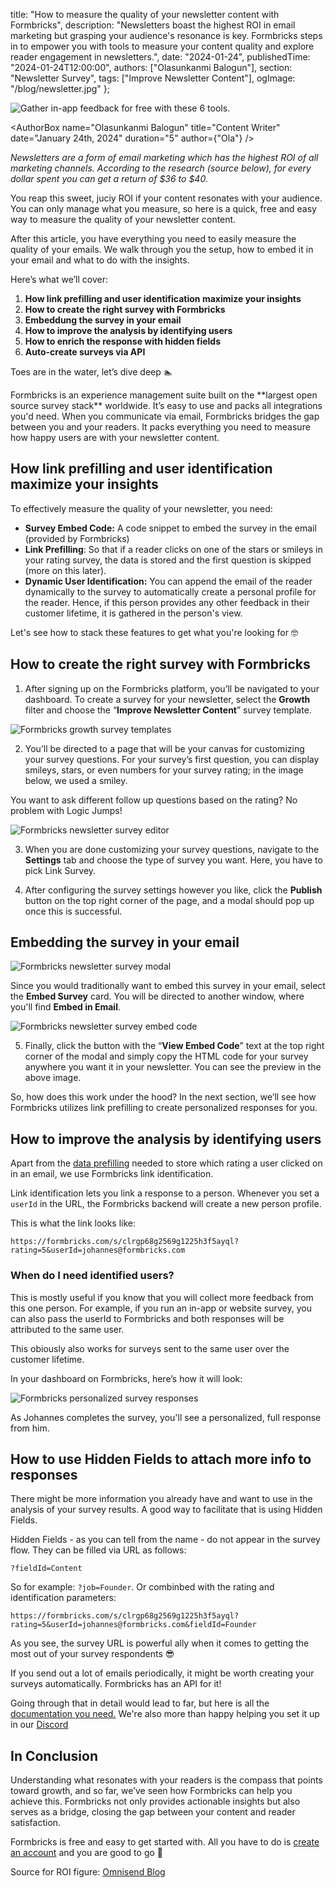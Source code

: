   title: "How to measure the quality of your newsletter content with Formbricks",
  description:
    "Newsletters boast the highest ROI in email marketing but grasping your audience's resonance is key. Formbricks steps in to empower you with tools to measure your content quality and explore reader engagement in newsletters.",
  date: "2024-01-24",
  publishedTime: "2024-01-24T12:00:00",
  authors: ["Olasunkanmi Balogun"],
  section: "Newsletter Survey",
  tags: ["Improve Newsletter Content"],
    ogImage: "/blog/newsletter.jpg"
};

<Image src={Header} alt="Gather in-app feedback for free with these 6 tools." className="w-full rounded-lg" />

<AuthorBox
  name="Olasunkanmi Balogun"
  title="Content Writer"
  date="January 24th, 2024"
  duration="5"
  author={"Ola"}
/>

_Newsletters are a form of email marketing which has the highest ROI of all marketing channels. According to the research (source below), for every dollar spent you can get a return of $36 to $40._

You reap this sweet, juciy ROI if your content resonates with your audience. You can only manage what you measure, so here is a quick, free and easy way to measure the quality of your newsletter content.

After this article, you have everything you need to easily measure the quality of your emails. We walk through you the setup, how to embed it in your email and what to do with the insights.

Here’s what we’ll cover:

1. **How link prefilling and user identification maximize your insights**
2. **How to create the right survey with Formbricks**
3. **Embeddung the survey in your email**
4. **How to improve the analysis by identifying users**
5. **How to enrich the response with hidden fields**
6. **Auto-create surveys via API**

Toes are in the water, let’s dive deep 🏊

<Callout title="What Is Formbricks" type="note">
Formbricks is an experience management suite built on the **largest open source survey stack** worldwide. It’s easy to use and packs all integrations you'd need.
When you communicate via email, Formbricks bridges the gap between you and your readers. It packs everything you need to measure how happy users are with your newsletter content.
</Callout>

## How link prefilling and user identification maximize your insights

To effectively measure the quality of your newsletter, you need:

- **Survey Embed Code:** A code snippet to embed the survey in the email (provided by Formbricks)
- **Link Prefilling**: So that if a reader clicks on one of the stars or smileys in your rating survey, the data is stored and the first question is skipped (more on this later).
- **Dynamic User Identification:** You can append the email of the reader dynamically to the survey to automatically create a personal profile for the reader. Hence, if this person provides any other feedback in their customer lifetime, it is gathered in the person's view.

Let's see how to stack these features to get what you're looking for 🤓

## How to create the right survey with Formbricks

1. After signing up on the Formbricks platform, you’ll be navigated to your dashboard. To create a survey for your newsletter, select the **Growth** filter and choose the “**Improve Newsletter Content**” survey template.

<Image
  src={YourSurveys}
  alt="Formbricks growth survey templates"
  className="w-full rounded-lg"
/>

2. You’ll be directed to a page that will be your canvas for customizing your survey questions. For your survey’s first question, you can display smileys, stars, or even numbers for your survey rating; in the image below, we used a smiley. 

<Callout title="Dynamic Follow-up Questions with Logic Jumps" type="note">
You want to ask different follow up questions based on the rating? No problem with Logic Jumps!
</Callout>

<Image
  src={NewsletterSurvey}
  alt="Formbricks newsletter survey editor"
  className="w-full rounded-lg"
/>

3. When you are done customizing your survey questions, navigate to the **Settings** tab and choose the type of survey you want. Here, you have to pick Link Survey.

4. After configuring the survey settings however you like, click the **Publish** button on the top right corner of the page, and a modal should pop up once this is successful.


## Embedding the survey in your email
<Image
  src={NewsletterSurveyModal}
  alt="Formbricks newsletter survey modal"
  className="w-full rounded-lg"
/>

Since you would traditionally want to embed this survey in your email, select the **Embed Survey** card. You will be directed to another window, where you'll find **Embed in Email**.

<Image
  src={NewsletterSurveyCode}
  alt="Formbricks newsletter survey embed code"
  className="w-full rounded-lg"
/>

5. Finally, click the button with the “**View Embed Code**” text at the top right corner of the modal and simply copy the HTML code for your survey anywhere you want it in your newsletter. You can see the preview in the above image.

So, how does this work under the hood? In the next section, we’ll see how Formbricks utilizes link prefilling to create personalized responses for you.

## How to improve the analysis by identifying users

Apart from the [data prefilling](https://formbricks.com/docs/link-surveys/data-prefilling) needed to store which rating a user clicked on in an email, we use Formbricks link identification.

Link identification lets you link a response to a person. Whenever you set a `userId` in the URL, the Formbricks backend will create a new person profile.

This is what the link looks like: 

`https://formbricks.com/s/clrgp68g2569g1225h3f5ayql?rating=5&userId=johannes@formbricks.com`

### When do I need identified users?

This is mostly useful if you know that you will collect more feedback from this one person. For example, if you run an in-app or website survey, you can also pass the userId to Formbricks and both responses will be attributed to the same user.

This obiously also works for surveys sent to the same user over the customer lifetime.

In your dashboard on Formbricks, here’s how it will look:

<Image
  src={SurveyResponses}
  alt="Formbricks personalized survey responses"
  className="w-full rounded-lg"
/>

As Johannes completes the survey, you'll see a personalized, full response from him.

## How to use Hidden Fields to attach more info to responses

There might be more information you already have and want to use in the analysis of your survey results. A good way to facilitate that is using Hidden Fields.

Hidden Fields - as you can tell from the name - do not appear in the survey flow. They can be filled via URL as follows:

`?fieldId=Content`

So for example: `?job=Founder`. Or combinbed with the rating and identification parameters:

`https://formbricks.com/s/clrgp68g2569g1225h3f5ayql?rating=5&userId=johannes@formbricks.com&fieldId=Founder`

As you see, the survey URL is powerful ally when it comes to getting the most out of your survey respondents 😎 

<Callout title="Auto-create surveys via API" type="note">
If you send out a lot of emails periodically, it might be worth creating your surveys automatically. Formbricks has an API for it!

Going through that in detail would lead to far, but here is all the [documentation you need.](https://formbricks.com/docs/api/management/surveys#create-survey) We're also more than happy helping you set it up in our [Discord](https://formbricks.com/discord)
</Callout>

## In Conclusion

Understanding what resonates with your readers is the compass that points toward growth, and so far, we’ve seen how Formbricks can help you achieve this. Formbricks not only provides actionable insights but also serves as a bridge, closing the gap between your content and reader satisfaction.

Formbricks is free and easy to get started with. All you have to do is [create an account](http://formbricks.com/) and you are good to go 🚀

Source for ROI figure: 
[Omnisend Blog](https://www.omnisend.com/blog/email-marketing-roi/#:~:text=What's%20an%20average%20email%20marketing,%2440%20for%20every%20dollar%20spent.) 
